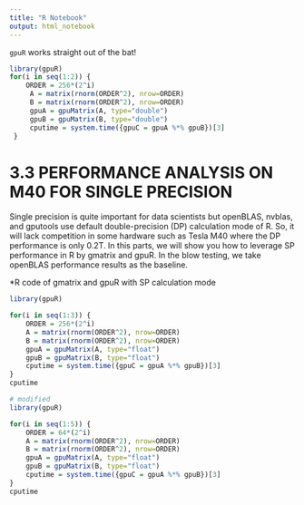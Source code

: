 ```yaml
---
title: "R Notebook"
output: html_notebook
---
```


`gpuR` works straight out of the bat!


```r
library(gpuR)
for(i in seq(1:2)) {
    ORDER = 256*(2^i)
     A = matrix(rnorm(ORDER^2), nrow=ORDER)
     B = matrix(rnorm(ORDER^2), nrow=ORDER)
     gpuA = gpuMatrix(A, type="double")
     gpuB = gpuMatrix(B, type="double")
     cputime = system.time({gpuC = gpuA %*% gpuB})[3]
 }
```



# 3.3 PERFORMANCE ANALYSIS ON M40 FOR SINGLE PRECISION
Single precision is quite important for data scientists but openBLAS, nvblas, and gputools use default double-precision (DP) calculation mode of R. So, it will lack competition in some hardware such as Tesla M40 where the DP performance is only 0.2T. In this parts, we will show you how to leverage SP performance in R by gmatrix and gpuR. In the blow testing, we take openBLAS performance results as the baseline.

*R code of gmatrix and gpuR with SP calculation mode
```r
library(gpuR)

for(i in seq(1:3)) {
    ORDER = 256*(2^i)
    A = matrix(rnorm(ORDER^2), nrow=ORDER)
    B = matrix(rnorm(ORDER^2), nrow=ORDER)
    gpuA = gpuMatrix(A, type="float")
    gpuB = gpuMatrix(B, type="float")
    cputime = system.time({gpuC = gpuA %*% gpuB})[3]
}
cputime
```

```r
# modified
library(gpuR)

for(i in seq(1:5)) {
    ORDER = 64*(2^i)
    A = matrix(rnorm(ORDER^2), nrow=ORDER)
    B = matrix(rnorm(ORDER^2), nrow=ORDER)
    gpuA = gpuMatrix(A, type="float")
    gpuB = gpuMatrix(B, type="float")
    cputime = system.time({gpuC = gpuA %*% gpuB})[3]
}
cputime
```

